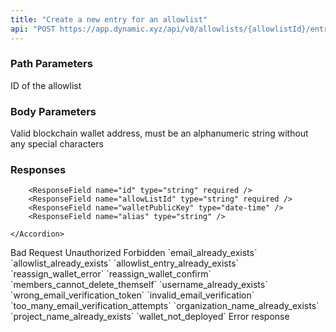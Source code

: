 ```yaml
---
title: "Create a new entry for an allowlist"
api: "POST https://app.dynamic.xyz/api/v0/allowlists/{allowlistId}/entries"
---
```


### Path Parameters

<ParamField path="allowlistId" type="string" required>
  ID of the allowlist
</ParamField>

### Body Parameters

<ParamField body="walletPublicKey" type="string" required>
  Valid blockchain wallet address, must be an alphanumeric string without any
  special characters
</ParamField>

<ParamField body="alias" type="string" />

### Responses

<Tabs>

<Tab title="🟢 201">

<ResponseField name="" type="array of objects" >
    <Accordion title="Show properties" >

        <ResponseField name="id" type="string" required />
        <ResponseField name="allowListId" type="string" required />
        <ResponseField name="walletPublicKey" type="date-time" />
        <ResponseField name="alias" type="string" />

    </Accordion>

</ResponseField>

</Tab>

<Tab title="🔴 400">
Bad Request

  <ResponseField name="" type="string" />
</Tab>

<Tab title="🔴 401">
Unauthorized

  <ResponseField name="" type="string" />
</Tab>

<Tab title="🔴 403">
Forbidden

  <ResponseField name="error" type="string" />
</Tab>

<Tab title="🔴 422">
  <ResponseField name="code" type="string">
    `email_already_exists` `allowlist_already_exists`
    `allowlist_entry_already_exists` `reassign_wallet_error`
    `reassign_wallet_confirm` `members_cannot_delete_themself`
    `username_already_exists` `wrong_email_verification_token`
    `invalid_email_verification` `too_many_email_verification_attempts`
    `organization_name_already_exists` `project_name_already_exists`
    `wallet_not_deployed`
  </ResponseField>
</Tab>

<Tab title="🔴 500">
Error response

<ResponseField name="error" type="string" />
 
</Tab>

</Tabs>
